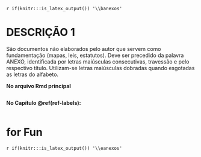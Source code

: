 `r if(knitr:::is_latex_output()) '\\banexos'`

<!--
If you feel it necessary to include an appendix, it goes here.
-->


# DESCRIÇÃO 1

São documentos não elaborados pelo autor que servem como fundamentação (mapas, 
leis, estatutos). Deve ser precedido da palavra ANEXO, identificada por letras
maiúsculas consecutivas, travessão e pelo respectivo título. Utilizam-se letras 
maiúsculas dobradas quando esgotadas as letras do alfabeto.

**No arquivo Rmd principal**

```r
```

**No Capítulo \@ref(ref-labels):**

```r
```

# for Fun

`r if(knitr:::is_latex_output()) '\\eanexos'`
